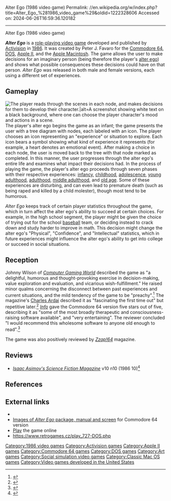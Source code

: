 Alter Ego (1986 video game)
Permalink: //en.wikipedia.org/w/index.php?title=Alter_Ego_%281986_video_game%29&oldid=1222328606
Accessed on: 2024-06-26T16:59:36.120182



------
Alter Ego (1986 video game)
{{Short description|1986 video game}}
{{Infobox video game
| title = Alter Ego
| image = Alter-ego-front-cover.jpg
| alt = The cover art shows a collage of portraits drawn in different art styles. The logo shows "Alter Ego" written in a plain font, with the "o" stylized as a Mars symbol.
| caption = Cover art for the male version; the female version's cover is almost identical, but its logo is stylized to contain a Venus symbol.
| developer = [[Activision]]
| publisher = Activision
| designer = Peter J. Favaro
| released = {{vgrelease|NA|27 April 1986|EU|22 December 1986}}
| genre = [[Social simulation game|Social simulation]], [[role-playing video game|role-playing]]
| modes = [[Single-player video game|Single-player]]
| platforms = [[Apple II series|Apple II]], [[Commodore 64]], [[DOS]], [[Classic Mac OS|Mac OS]]
}}

'''''Alter Ego''''' is a [[role-playing video game]] developed and published by [[Activision]] in [[1986 in video gaming|1986]]. It was created by Peter J. Favaro for the [[Commodore 64]], [[DOS]], [[Apple II series|Apple II]], and the [[Classic Mac OS|Apple Macintosh]]. The game allows the user to make decisions for an imaginary person (being therefore the player's [[alter ego]]) and shows what possible consequences these decisions could have on that person. ''Alter Ego'' was released in both male and female versions, each using a different set of experiences.

==Gameplay==
[[File:Alter Ego gameplay.png|thumb|left|The player reads through the scenes in each node, and makes decisions for them to develop their character.|alt=A screenshot showing white text on a black background, where one can choose the player character's mood and actions in a scene.]]
The player's alter ego begins the game as an infant; the game presents the user with a tree diagram with nodes, each labeled with an icon. The player chooses an icon representing an "experience" or situation to explore. Each icon bears a symbol showing what kind of experience it represents (for example, a heart denotes an emotional event). After making a choice in each node, the user is moved back to the tree with that node marked as completed. In this manner, the user progresses through the alter ego's entire life and examines what impact their decisions had. In the process of playing the game, the player's alter ego proceeds through seven phases with their respective experiences: [[infancy]], [[childhood]], [[adolescence]], [[young adulthood]], [[adulthood]], [[middle adulthood]], and [[old age]]. Some of these experiences are disturbing, and can even lead to premature death (such as being raped and killed by a child molester), though most tend to be humorous.

''Alter Ego'' keeps track of certain player statistics throughout the game, which in turn affect the alter ego's ability to succeed at certain choices. For example, in the high school segment, the player might be given the choice of trying out for the school [[baseball]] team, or deciding instead to crack down and study harder to improve in math. This decision might change the alter ego's "Physical", "Confidence", and "Intellectual" statistics, which in future experiences might influence the alter ego's ability to get into college or succeed in social situations.

==Reception==
{{Video game reviews
| Z64=98%<ref>Zzap!64 review, [[Newsfield Publications]], issue 13, page 24</ref>
}}
Johnny Wilson of ''[[Computer Gaming World]]'' described the game as "a delightful, humorous and thought-provoking exercise in decision-making, value exploration and evaluation, and vicarious wish-fulfillment." He raised minor qualms concerning the disconnect between past experiences and current situations, and the mild tendency of the game to be "preachy".<ref name ="CGW_may_1986">{{cite magazine | date=May 1986 | last=Wilson | first=Johnny | magazine=[[Computer Gaming World]] | title=Micro-Reviews: Alter Ego | issue=28 | url=http://www.cgwmuseum.org/galleries/issues/cgw_28.pdf |accessdate=16 April 2016 | pages=38–39}}</ref> The magazine's [[Charles Ardai]] described it as "fascinating the first time out" but repetitive later.<ref name="ardai198707">{{cite magazine | title=Titans of the Computer Gaming World / Part Three of Five: Ardai on Activision | url=http://www.cgwmuseum.org/galleries/issues/cgw_38.pdf | magazine=[[Computer Gaming World]] | issue=38 | date=June–July 1987 | accessdate=16 April 2016 | last=Ardai | first=Charles | authorlink=Charles Ardai | pages=49}}</ref> ''[[Info (magazine)|Info]]'' gave the Commodore 64 version five stars out of five, describing it as "some of the most broadly therapeutic and consciousness-raising software available", and "very entertaining". The reviewer concluded "I would recommend this wholesome software to anyone old enough to read".<ref name="info198701">{{Cite magazine |last1=Dunnington |first1=Benn |last2=Brown |first2=Mark R. |last3=Malcolm |first3=Tom |date=January–February 1987 |title=64/128 Gallery |url=https://archive.org/stream/info-magazine-13/Info_Issue_13_1987_Jan-Feb#page/n13/mode/2up |magazine=Info |pages=14–21}}</ref>

The game was also positively reviewed by ''[[Zzap!64]]'' magazine.

==Reviews==
*''[[Isaac Asimov's Science Fiction Magazine]]'' v10 n10 (1986 10)<ref>{{cite web | url=https://archive.org/details/Asimovs_v10n10_1986-10/page/n17/mode/2up | title=Asimov's v10n10 (1986 10) }}</ref>

==References==
{{reflist}}

==External links==
*{{moby game|id=/alter-ego|name=''Alter Ego''}}
*[http://www.c64sets.com/alter_ego.html Images of ''Alter Ego'' package, manual and screen] for Commodore 64 version
*[https://www.playalterego.com/ Play] the game online
*https://www.retrogames.cz/play_727-DOS.php

{{DEFAULTSORT:Alter Ego (video game)}}
[[Category:1986 video games]]
[[Category:Activision games]]
[[Category:Apple II games]]
[[Category:Commodore 64 games]]
[[Category:DOS games]]
[[Category:Art games]]
[[Category:Social simulation video games]]
[[Category:Classic Mac OS games]]
[[Category:Video games developed in the United States]]